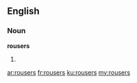 ==English==

===Noun===
'''rousers'''

# {{plural of|rouser}}

[[ar:rousers]]
[[fr:rousers]]
[[ku:rousers]]
[[my:rousers]]